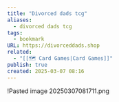 ```yaml
---
title: "Divorced dads tcg"
aliases:
  - divorced dads tcg
tags:
  - bookmark
URL: https://divorceddads.shop
related:
  - "[[🗺️ Card Games|Card Games]]"
publish: true
created: 2025-03-07 08:16
---
```




!<Link href="/c/pasted-image-20250307081711png" className="text-[var(--color-primary)] hover:underline hover:text-[var(--color-secondary)] transition-colors font-medium">Pasted image 20250307081711.png</Link>